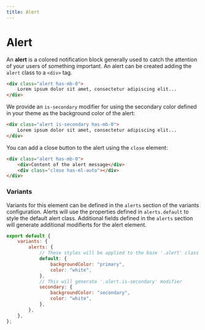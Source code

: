 ```yaml
---
title: Alert
---
```


# Alert

An **alert** is a colored notification block generally used to catch the attention of your users of something important. An alert can be created adding the `alert` class to a `<div>` tag.

```html live=true
<div class="alert has-mb-0">
    Lorem ipsum dolor sit amet, consectetur adipiscing elit...
</div>
```

We provide an `is-secondary` modifier for using the secondary color defined in your theme as the background color of the alert:

```html live=true
<div class="alert is-secondary has-mb-0">
    Lorem ipsum dolor sit amet, consectetur adipiscing elit...
</div>
```

You can add a close button to the alert using the `close` element:

```html live=true
<div class="alert has-mb-0">
    <div>Content of the alert message</div>
    <div class="close has-ml-auto"></div>
</div>
```

### Variants

Variants for this element can be defined in the `alerts` section of the variants configuration. Alerts will use the properties defined in `alerts.default` to style the default alert class. Additional fields defined in the `alerts` section will generate additional modifierts for the alert element.

```js
export default {
    variants: {
        alerts: {
            // These styles will be applied to the base '.alert' class
            default: {
                backgroundColor: "primary",
                color: "white",
            },
            // This will generate '.alert.is-secondary' modifier
            secondary: {
                backgroundColor: "secondary",
                color: "white",
            },
        },
    },
};
```

